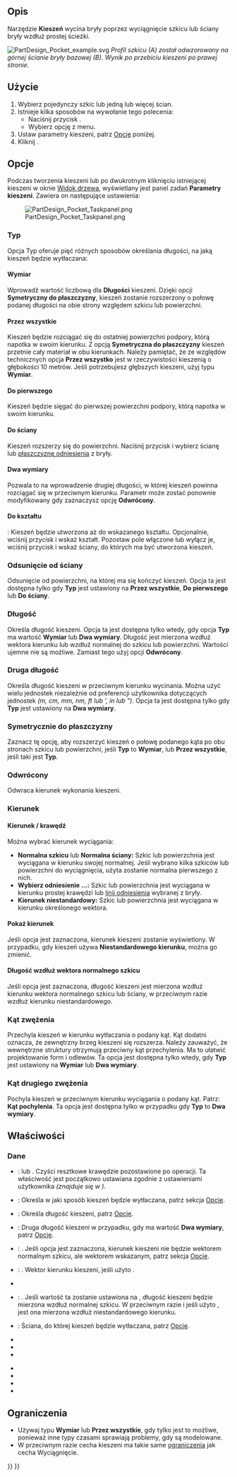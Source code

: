 <languages/>

{{Docnav/pl
|[[PartDesign_AdditiveWedge/pl|Addytywny klin]]
|[[PartDesign_Hole/pl|Otwór]]
|[[PartDesign_Workbench/pl|środowisko pracy Projekt Części]]
|IconL=PartDesign_AdditiveWedge.svg
|IconR=PartDesign_Hole.svg
|IconC=Workbench_PartDesign.svg
}}

{{GuiCommand/pl
|Name=PartDesign Pocket
|Name/pl=Projekt Części: Kiezeń
|MenuLocation=Projekt Części → Utwórz cechę przez odjęcie → Kieszeń
|Workbenches=[[PartDesign_Workbench/pl|Projekt części]]
|SeeAlso=[[PartDesign_Pad/pl|Wyciągnięcie]]
}}

<span id="Description"></span>
==Opis==

Narzędzie '''Kieszeń''' wycina bryły poprzez wyciągnięcie szkicu lub ściany bryły wzdłuż prostej ścieżki.

[[File:PartDesign Pocket example.svg|none]]
''Profil szkicu (A) został odwzorowany na górnej ścianie bryły bazowej (B). Wynik po przebiciu kieszeni po prawej stronie. ''

<span id="Usage"></span>
==Użycie==

# Wybierz pojedynczy szkic lub jedną lub więcej ścian.
# Istnieje kilka sposobów na wywołanie tego polecenia:
#* Naciśnij przycisk {{Button|[[Image:PartDesign_Pocket.svg|16px]] [[PartDesign_Pocket/pl|Kieszeń]]}}.
#* Wybierz opcję {{MenuCommand|Projekt Części → Utwórz cechę przez odjęcie → [[Image:PartDesign_Pocket.svg|16px]] Kieszeń}} z menu.
# Ustaw parametry kieszeni, patrz [[#Opcje|Opcje]] poniżej.
# Kliknij {{Button|OK}}.

<span id="Options"></span>
==Opcje==

Podczas tworzenia kieszeni lub po dwukrotnym kliknięciu istniejącej kieszeni w oknie [[Tree_view/pl|Widok drzewa]], wyświetlany jest panel zadań '''Parametry kieszeni'''. Zawiera on następujące ustawienia:

[[Image:PartDesign_Pocket_Taskpanel.png|frame|left]]

<span id="Type"></span>
===Typ===

Opcja Typ oferuje pięć różnych sposobów określania długości, na jaką kieszeń będzie wytłaczana:

<span id="Dimension"></span>
====Wymiar====

Wprowadź wartość liczbową dla '''Długości''' kieszeni. Dzięki opcji '''Symetryczny do płaszczyzny''', kieszeń zostanie rozszerzony o połowę podanej długości na obie strony względem szkicu lub powierzchni.

<span id="Through_all"></span>
====Przez wszystkie====

Kieszeń będzie rozciągać się do ostatniej powierzchni podpory, którą napotka w swoim kierunku. Z opcją '''Symetryczna do płaszczyzny''' kieszeń przetnie cały materiał w obu kierunkach. Należy pamiętać, że ze względów technicznych opcja '''Przez wszystko''' jest w rzeczywistości kieszenią o głębokości 10 metrów. Jeśli potrzebujesz głębszych kieszeni, użyj typu '''Wymiar'''.

<span id="To_first"></span>
====Do pierwszego====

Kieszeń będzie sięgać do pierwszej powierzchni podpory, którą napotka w swoim kierunku.

<span id="Up_to_face"></span>
====Do ściany====

Kieszeń rozszerzy się do powierzchni. Naciśnij przycisk {{Button|Wybierz ścianę}} i wybierz ścianę lub [[PartDesign_Plane/pl|płaszczyznę odniesienia]] z bryły.

<span id="Two_dimensions"></span>
====Dwa wymiary====

Pozwala to na wprowadzenie drugiej długości, w której kieszeń powinna rozciągać się w przeciwnym kierunku. Parametr może zostać ponownie modyfikowany gdy zaznaczysz opcję '''Odwrócony'''.

<span id="Up_to_shape"></span>
====Do kształtu====

{{Version/pl|1.0}}: Kieszeń będzie utworzona aż do wskazanego kształtu. Opcjonalnie, wciśnij przycisk {{Button|Wybierz kształt}} i wskaż kształt. Pozostaw pole {{Button|Zaznacz wszystkie ściany}} włączone lub wyłącz je, wciśnij przycisk {{Button|Wybierz}} i wskaż ściany, do których ma być utworzona kieszeń.

<span id="Offset_to_face"></span>
===Odsunięcie od ściany===

Odsunięcie od powierzchni, na której ma się kończyć kieszeń. Opcja ta jest dostępna tylko gdy '''Typ''' jest ustawiony na '''Przez wszystkie''', '''Do pierwszego''' lub '''Do ściany'''.

<span id="Length"></span>
===Długość===

Określa długość kieszeni. Opcja ta jest dostępna tylko wtedy, gdy opcja '''Typ''' ma wartość '''Wymiar''' lub '''Dwa wymiary'''.
Długość jest mierzona wzdłuż wektora kierunku lub wzdłuż normalnej do szkicu lub powierzchni. Wartości ujemne nie są możliwe. Zamiast tego użyj opcji '''Odwrócony'''.

<span id="2nd_length"></span>
===Druga długość===

Określa długość kieszeni w przeciwnym kierunku wycinania. Można użyć wielu jednostek niezależnie od preferencji użytkownika dotyczących jednostek ''(m, cm, mm, nm, ft lub ', in lub ")''. Opcja ta jest dostępna tylko gdy '''Typ''' jest ustawiony na '''Dwa wymiary'''.

<span id="Symmetric_to_plane"></span>
===Symetrycznie do płaszczyzny===

Zaznacz tę opcję, aby rozszerzyć kieszeń o połowę podanego kąta po obu stronach szkicu lub powierzchni, jeśli '''Typ''' to '''Wymiar''', lub '''Przez wszystkie''', jeśli taki jest '''Typ'''.

<span id="Reversed"></span>
===Odwrócony===

Odwraca kierunek wykonania kieszeni.

<span id="Direction"></span>
===Kierunek===

<span id="Direction/edge"></span>
====Kierunek / krawędź====

Można wybrać kierunek wyciągania:

* '''Normalna szkicu''' lub '''Normalna ściany:''' Szkic lub powierzchnia jest wyciągana w kierunku swojej normalnej. Jeśli wybrano kilka szkiców lub powierzchni do wyciągnięcia, użyta zostanie normalna pierwszego z nich.
* '''Wybierz odniesienie ...:''' Szkic lub powierzchnia jest wyciągana w kierunku prostej krawędzi lub [[PartDesign_Line/pl|linii odniesienia]] wybranej z bryły.
* '''Kierunek niestandardowy:''' Szkic lub powierzchnia jest wyciągana w kierunku określonego wektora.

<span id="Show_direction"></span>
====Pokaż kierunek====

Jeśli opcja jest zaznaczona, kierunek kieszeni zostanie wyświetlony. W przypadku, gdy kieszeń używa '''Niestandardowego kierunku''', można go zmienić.

<span id="Length_along_sketch_normal"></span>
====Długość wzdłuż wektora normalnego szkicu====

Jeśli opcja jest zaznaczona, długość kieszeni jest mierzona wzdłuż kierunku wektora normalnego szkicu lub ściany, w przeciwnym razie wzdłuż kierunku niestandardowego.

<span id="Taper_angle"></span>
===Kąt zwężenia===

Przechyla kieszeń w kierunku wytłaczania o podany kąt. Kąt dodatni oznacza, że zewnętrzny brzeg kieszeni się rozszerza. Należy zauważyć, że wewnętrzne struktury otrzymują przeciwny kąt przechylenia. Ma to ułatwić projektowanie form i odlewów. Ta opcja jest dostępna tylko wtedy, gdy '''Typ''' jest ustawiony na '''Wymiar''' lub '''Dwa wymiary'''.

<span id="2nd_taper_angle"></span>
===Kąt drugiego zwężenia===

Pochyla kieszeń w przeciwnym kierunku wyciągania o podany kąt. Patrz: '''Kąt pochylenia'''. Ta opcja jest dostępna tylko w przypadku gdy '''Typ''' to '''Dwa wymiary'''.

<span id="Properties"></span>
==Właściwości==

<span id="Data"></span>
===Dane===

{{TitleProperty|Projekt Części}}

* {{PropertyData/pl|Udoskonal}}: {{True/pl}} lub {{false/pl}}. Czyści resztkowe krawędzie pozostawione po operacji. Ta właściwość jest początkowo ustawiana zgodnie z ustawieniami użytkownika ''(znajduje się w {{MenuCommand|Preferencje → Projekt Części → Ogólne → Ustawienia modelu}})''.

{{TitleProperty|Kieszeń}}

* {{PropertyData|Typ|Enumeration}}: Określa w jaki sposób kieszeń będzie wytłaczana, patrz sekcja [[#Opcje|Opcje]].
* {{PropertyData|Długość|Length}}: Określa długość kieszeni, patrz [[#Opcje|Opcje]].
* {{PropertyData|Długość2|Length}}: Druga długość kieszeni w przypadku, gdy {{PropertyData|Typ}} ma wartość '''Dwa wymiary''', patrz [[#Opcje|Opcje]].
* {{PropertyData|Kierunek niestandardowy|Bool}}: {{Version/pl|0.20}}. Jeśli opcja jest zaznaczona, kierunek kieszeni nie będzie wektorem normalnym szkicu, ale wektorem wskazanym, patrz sekcja [[#Opcje|Opcje]].
* {{PropertyData|Kierunek|Vector}}: {{Version/pl|0.20}}. Wektor kierunku kieszeni, jeśli użyto {{PropertyData|Kierunek niestandardowy}}.
* {{PropertyData|Oś odniesienia|LinkSub}}
* {{PropertyData|Wzdłuż normalnej szkicu|Bool}}: {{Version/pl|0.20}}. Jeśli wartość ta zostanie ustawiona na {{true/pl}}, długość kieszeni będzie mierzona wzdłuż normalnej szkicu. W przeciwnym razie i jeśli użyto {{PropertyData|Kierunek niestandardowy}}, jest ona mierzona wzdłuż niestandardowego kierunku.
* {{PropertyData|Do ściany|LinkSub}}: Ściana, do której kieszeń będzie wytłaczana, patrz [[#Opcje|Opcje]].
* {{PropertyData|Odsunięcie|Length}}
* {{PropertyData|Kąt nachylenia|Angle}}
* {{PropertyData|Kąt nachylenia2|Angle}}

{{TitleProperty|Szkic bazowy}}

* {{PropertyData|Profil|LinkSub}}
* {{PropertyData|Płaszczyzna pośrednia|Bool}}
* {{PropertyData|Odwrócony|Bool}}
* {{PropertyData|Zezwalaj na wiele ścian|Bool}}

<span id="Limitations"></span>
==Ograniczenia==

<div class="mw-translate-fuzzy">
* Używaj typu '''Wymiar''' lub '''Przez wszystkie''', gdy tylko jest to możliwe, ponieważ inne typy czasami sprawiają problemy, gdy są modelowane.
* W przeciwnym razie cecha kieszeni ma takie same [[PartDesign_Pad/pl#Ograniczenia|ograniczenia]] jak cecha Wyciągnięcie.
</div>


{{Docnav/pl
|[[PartDesign_AdditiveWedge/pl|Addytywny klin]]
|[[PartDesign_Hole/pl|Otwór]]
|[[PartDesign_Workbench/pl|środowisko pracy Projekt Części]]
|IconL=PartDesign_AdditiveWedge.svg
|IconR=PartDesign_Hole.svg
|IconC=Workbench_PartDesign.svg
}}

{{PartDesign Tools navi{{#translation:}}}}
{{Userdocnavi{{#translation:}}}}